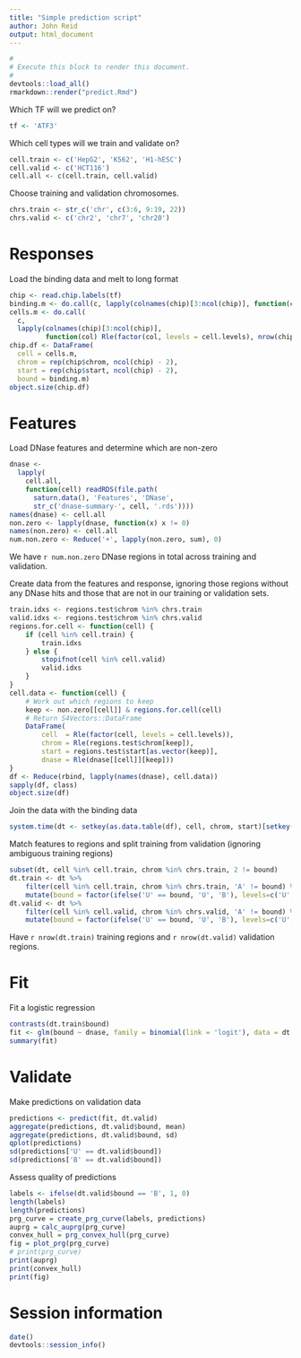 ```yaml
---
title: "Simple prediction script"
author: John Reid
output: html_document
---
```


```r
#
# Execute this block to render this document.
#
devtools::load_all()
rmarkdown::render("predict.Rmd")
```

Which TF will we predict on?
```r
tf <- 'ATF3'
```

Which cell types will we train and validate on?
```r
cell.train <- c('HepG2', 'K562', 'H1-hESC')
cell.valid <- c('HCT116')
cell.all <- c(cell.train, cell.valid)
```

Choose training and validation chromosomes.
```r
chrs.train <- str_c('chr', c(3:6, 9:19, 22))
chrs.valid <- c('chr2', 'chr7', 'chr20')
```


# Responses

Load the binding data and melt to long format
```r
chip <- read.chip.labels(tf)
binding.m <- do.call(c, lapply(colnames(chip)[3:ncol(chip)], function(col) chip[[col]]))
cells.m <- do.call(
  c,
  lapply(colnames(chip)[3:ncol(chip)],
         function(col) Rle(factor(col, levels = cell.levels), nrow(chip))))
chip.df <- DataFrame(
  cell = cells.m,
  chrom = rep(chip$chrom, ncol(chip) - 2),
  start = rep(chip$start, ncol(chip) - 2),
  bound = binding.m)
object.size(chip.df)
```


# Features

Load DNase features and determine which are non-zero
```r
dnase <-
  lapply(
    cell.all,
    function(cell) readRDS(file.path(
      saturn.data(), 'Features', 'DNase',
      str_c('dnase-summary-', cell, '.rds'))))
names(dnase) <- cell.all
non.zero <- lapply(dnase, function(x) x != 0)
names(non.zero) <- cell.all
num.non.zero <- Reduce('+', lapply(non.zero, sum), 0)
```
We have `r num.non.zero` DNase regions in total across training and validation.

Create data from the features and response, ignoring those regions without any DNase hits
and those that are not in our training or validation sets.
```r
train.idxs <- regions.test$chrom %in% chrs.train
valid.idxs <- regions.test$chrom %in% chrs.valid
regions.for.cell <- function(cell) {
    if (cell %in% cell.train) {
        train.idxs
    } else {
        stopifnot(cell %in% cell.valid)
        valid.idxs
    }
}
cell.data <- function(cell) {
    # Work out which regions to keep
    keep <- non.zero[[cell]] & regions.for.cell(cell)
    # Return S4Vectors::DataFrame
    DataFrame(
        cell  = Rle(factor(cell, levels = cell.levels)),
        chrom = Rle(regions.test$chrom[keep]),
        start = regions.test$start[as.vector(keep)],
        dnase = Rle(dnase[[cell]][keep]))
}
df <- Reduce(rbind, lapply(names(dnase), cell.data))
sapply(df, class)
object.size(df)
```

Join the data with the binding data
```r
system.time(dt <- setkey(as.data.table(df), cell, chrom, start)[setkey(as.data.table(chip.df), cell, chrom, start), nomatch=0])
```

Match features to regions and split training from validation (ignoring ambiguous training regions)
```r
subset(dt, cell %in% cell.train, chrom %in% chrs.train, 2 != bound)
dt.train <- dt %>%
    filter(cell %in% cell.train, chrom %in% chrs.train, 'A' != bound) %>%
    mutate(bound = factor(ifelse('U' == bound, 'U', 'B'), levels=c('U', 'B')))
dt.valid <- dt %>%
    filter(cell %in% cell.valid, chrom %in% chrs.valid, 'A' != bound) %>%
    mutate(bound = factor(ifelse('U' == bound, 'U', 'B'), levels=c('U', 'B')))
```
Have `r nrow(dt.train)` training regions and `r nrow(dt.valid)`
validation regions.


# Fit

Fit a logistic regression
```r
contrasts(dt.train$bound)
fit <- glm(bound ~ dnase, family = binomial(link = 'logit'), data = dt.train)
summary(fit)
```


# Validate

Make predictions on validation data
```r
predictions <- predict(fit, dt.valid)
aggregate(predictions, dt.valid$bound, mean)
aggregate(predictions, dt.valid$bound, sd)
qplot(predictions)
sd(predictions['U' == dt.valid$bound])
sd(predictions['B' == dt.valid$bound])
```

Assess quality of predictions
```r
labels <- ifelse(dt.valid$bound == 'B', 1, 0)
length(labels)
length(predictions)
prg_curve = create_prg_curve(labels, predictions)
auprg = calc_auprg(prg_curve)
convex_hull = prg_convex_hull(prg_curve)
fig = plot_prg(prg_curve)
# print(prg_curve)
print(auprg)
print(convex_hull)
print(fig)
```


# Session information

```r
date()
devtools::session_info()
```
